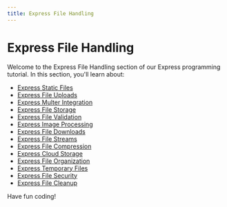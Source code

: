 ```yaml
---
title: Express File Handling
---
```


# Express File Handling

Welcome to the Express File Handling section of our Express programming tutorial. In this section, you'll learn about:

- [Express Static Files](./0-express-static-files.mdx)
- [Express File Uploads](./1-express-file-uploads.mdx)
- [Express Multer Integration](./2-express-multer-integration.mdx)
- [Express File Storage](./3-express-file-storage.mdx)
- [Express File Validation](./4-express-file-validation.mdx)
- [Express Image Processing](./5-express-image-processing.mdx)
- [Express File Downloads](./6-express-file-downloads.mdx)
- [Express File Streams](./7-express-file-streams.mdx)
- [Express File Compression](./8-express-file-compression.mdx)
- [Express Cloud Storage](./9-express-cloud-storage.mdx)
- [Express File Organization](./10-express-file-organization.mdx)
- [Express Temporary Files](./11-express-temporary-files.mdx)
- [Express File Security](./12-express-file-security.mdx)
- [Express File Cleanup](./13-express-file-cleanup.mdx)

Have fun coding!